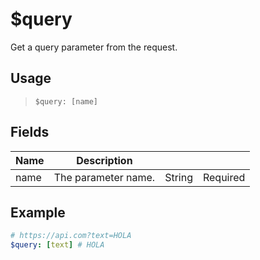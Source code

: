 # $query
Get a query parameter from the request.

## Usage
> `$query: [name]`

## Fields
| Name | Description         |         |          |
| ---- | ------------------- | ------- | -------- |
| name | The parameter name. | String | Required |

## Example
```yaml
# https://api.com?text=HOLA
$query: [text] # HOLA
```